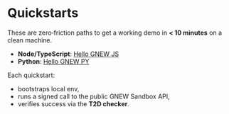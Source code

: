 
# Quickstarts

These are zero‑friction paths to get a working demo in **< 10 minutes** on a clean machine.

- **Node/TypeScript**: [Hello GNEW JS](./hello-gnew-js)
- **Python**: [Hello GNEW PY](./hello-gnew-py)

Each quickstart:
- bootstraps local env,
- runs a signed call to the public GNEW Sandbox API,
- verifies success via the **T2D checker**.


